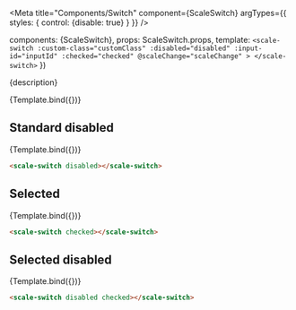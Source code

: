 
<Meta
  title="Components/Switch"
  component={ScaleSwitch}
  argTypes={{
    styles: {
      control: {disable: true}
    }
  }}
/>

  components: {ScaleSwitch},
  props: ScaleSwitch.props,
  template: `
    <scale-switch
      :custom-class="customClass"
      :disabled="disabled"
      :input-id="inputId"
      :checked="checked"
      @scaleChange="scaleChange"
    >
    </scale-switch>
  `
})

<Description>{description}</Description>

<Preview withSource="none">
  <Story
    name="Standard"
  >
    {Template.bind({})}
  </Story>
</Preview>

<Props story="Standard"/>


## Standard disabled

<Preview withSource="none">
  <Story
    name="Standard disabled"
    args={{
      disabled: true,
    }}
  >
    {Template.bind({})}
  </Story>
</Preview>

```html
<scale-switch disabled></scale-switch>
```


## Selected

<Preview withSource="none">
  <Story
    name="Selected"
    args={{
      checked: true,
    }}
  >
    {Template.bind({})}
  </Story>
</Preview>

```html
<scale-switch checked></scale-switch>
```


## Selected disabled

<Preview withSource="none">
    <Story
      name="Selected disabled"
      args={{
        disabled: true,
        checked: true,
      }}
    >
      {Template.bind({})}
    </Story>
</Preview>

```html
<scale-switch disabled checked></scale-switch>
```
